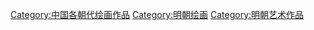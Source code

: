 [[Category:中国各朝代绘画作品|Category:中国各朝代绘画作品]]
[[Category:明朝绘画|Category:明朝绘画]]
[[Category:明朝艺术作品|Category:明朝艺术作品]]